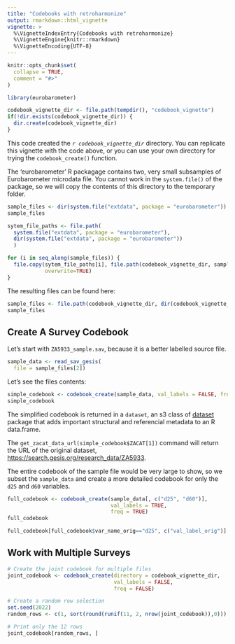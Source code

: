 ```yaml
---
title: "Codebooks with retroharmonize"
output: rmarkdown::html_vignette
vignette: >
  %\VignetteIndexEntry{Codebooks with retroharmonize}
  %\VignetteEngine{knitr::rmarkdown}
  %\VignetteEncoding{UTF-8}
---
```


```r
knitr::opts_chunk$set(
  collapse = TRUE,
  comment = "#>"
)
```

```r
library(eurobarometer)
```

```r
codebook_vignette_dir <- file.path(tempdir(), "codebook_vignette")
if(!dir.exists(codebook_vignette_dir)) {
  dir.create(codebook_vignette_dir)
}
```
This code created the _`r codebook_vignette_dir`_ directory.  You can replicate this vignette with the code above, or you can use your own directory for trying the `codebook_create()` function.

The 'eurobarometer' R packagage contains two, very small subsamples of Eurobarometer microdata file. You cannot work in the `system.file()` of the package, so we will copy the contents of this directory to the temporary folder.

```r
sample_files <- dir(system.file("extdata", package = "eurobarometer"))
sample_files
```
```r
sytem_file_paths <- file.path(
  system.file("extdata", package = "eurobarometer"), 
  dir(system.file("extdata", package = "eurobarometer"))
  )

for (i in seq_along(sample_files)) {
  file.copy(sytem_file_paths[i], file.path(codebook_vignette_dir, sample_files[i]), 
            overwrite=TRUE)
}
```

The resulting files can be found here:

```r
sample_files <- file.path(codebook_vignette_dir, dir(codebook_vignette_dir))
sample_files
```
## Create A Survey Codebook

Let's start with `ZA5933_sample.sav`, because it is a better labelled source file.

```r
sample_data <- read_sav_gesis(
  file = sample_files[2])
```

Let's see the files contents:

```r
simple_codebook <- codebook_create(sample_data, val_labels = FALSE, freq = FALSE)
simple_codebook
```
The simplified codebook is returned in a `dataset`, an s3 class of [dataset](https://dataset.dataobservatory.eu/) package that adds important structural and referencial metadata to an R data.frame. 

The `get_zacat_data_url(simple_codebook$ZACAT[1])` command will return the URL of the 
original dataset, [https://search.gesis.org/research_data/ZA5933](https://search.gesis.org/research_data/ZA5933).

The entire codebook of the sample file would be very large to show, so we subset the `sample_data` and create a more detailed codebook for only the `d25` and `d60` variables.

```r
full_codebook <- codebook_create(sample_data[, c("d25", "d60")], 
                                 val_labels = TRUE, 
                                 freq = TRUE)
full_codebook
```

```r
full_codebook[full_codebook$var_name_orig=="d25", c("val_label_orig")]
```


## Work with Multiple Surveys

```r
# Create the joint codebook for multiple files
joint_codebook <- codebook_create(directory = codebook_vignette_dir, 
                                  val_labels = FALSE, 
                                  freq = FALSE)

# Create a random row selection
set.seed(2022)
random_rows <- c(1, sort(round(runif(11, 2, nrow(joint_codebook)),0)))

# Print only the 12 rows 
joint_codebook[random_rows, ]

```
